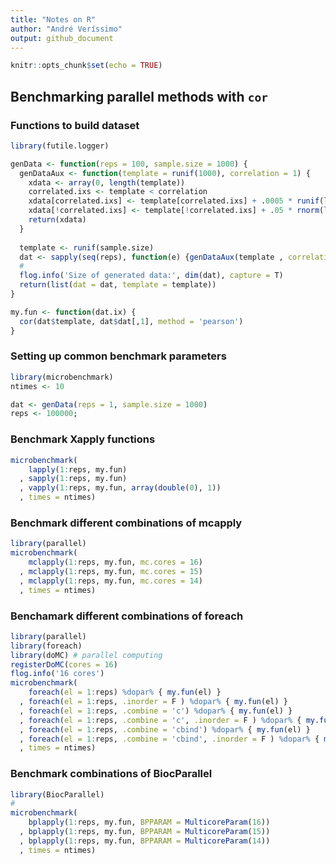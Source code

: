 ```yaml
---
title: "Notes on R"
author: "André Veríssimo"
output: github_document
---
```


```r
knitr::opts_chunk$set(echo = TRUE)
```

## Benchmarking parallel methods with `cor`

### Functions to build dataset

```r
library(futile.logger)

genData <- function(reps = 100, sample.size = 1000) {
  genDataAux <- function(template = runif(1000), correlation = 1) {
    xdata <- array(0, length(template))
    correlated.ixs <- template < correlation
    xdata[correlated.ixs] <- template[correlated.ixs] + .0005 * runif(length(template[correlated.ixs]))
    xdata[!correlated.ixs] <- template[!correlated.ixs] + .05 * rnorm(length(template[!correlated.ixs]))
    return(xdata)
  }
  
  template <- runif(sample.size)
  dat <- sapply(seq(reps), function(e) {genDataAux(template , correlation = abs(.3 + runif(1))) })
  #
  flog.info('Size of generated data:', dim(dat), capture = T)
  return(list(dat = dat, template = template)) 
}

my.fun <- function(dat.ix) {
  cor(dat$template, dat$dat[,1], method = 'pearson')
}
```

### Setting up common benchmark parameters

```r
library(microbenchmark)
ntimes <- 10

dat <- genData(reps = 1, sample.size = 1000)
reps <- 100000;
```

### Benchmark Xapply functions

```r
microbenchmark(
    lapply(1:reps, my.fun)
  , sapply(1:reps, my.fun)
  , vapply(1:reps, my.fun, array(double(0), 1))
  , times = ntimes)

```

### Benchmark different combinations of mcapply

```r
library(parallel)
microbenchmark(
    mclapply(1:reps, my.fun, mc.cores = 16)
  , mclapply(1:reps, my.fun, mc.cores = 15)
  , mclapply(1:reps, my.fun, mc.cores = 14)
  , times = ntimes)
```

### Benchamark different combinations of foreach

```r
library(parallel)
library(foreach)
library(doMC) # parallel computing
registerDoMC(cores = 16) 
flog.info('16 cores')
microbenchmark(
    foreach(el = 1:reps) %dopar% { my.fun(el) }
  , foreach(el = 1:reps, .inorder = F ) %dopar% { my.fun(el) }
  , foreach(el = 1:reps, .combine = 'c') %dopar% { my.fun(el) }
  , foreach(el = 1:reps, .combine = 'c', .inorder = F ) %dopar% { my.fun(el) }
  , foreach(el = 1:reps, .combine = 'cbind') %dopar% { my.fun(el) }
  , foreach(el = 1:reps, .combine = 'cbind', .inorder = F ) %dopar% { my.fun(el) }
  , times = ntimes)
```


### Benchmark combinations of BiocParallel  

```r
library(BiocParallel)
#
microbenchmark(
    bplapply(1:reps, my.fun, BPPARAM = MulticoreParam(16))
  , bplapply(1:reps, my.fun, BPPARAM = MulticoreParam(15))
  , bplapply(1:reps, my.fun, BPPARAM = MulticoreParam(14))
  , times = ntimes)
```

